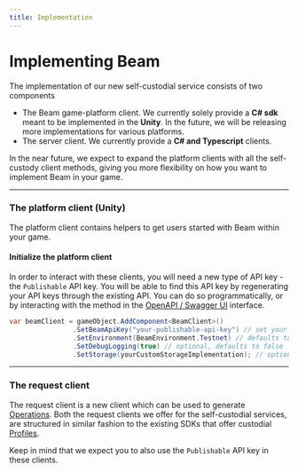```yaml
---
title: Implementation
---
```



# Implementing Beam

The implementation of our new self-custodial service consists of two components

- The Beam game-platform client. We currently solely provide a **C# sdk** meant to be implemented in the **Unity**. In the future, we will be releasing more implementations for various platforms.
- The server client. We currently provide a **C# and Typescript** clients.

In the near future, we expect to expand the platform clients with all the self-custody client methods, giving you more flexibility on how you want to implement Beam in your game.

---

### The platform client (Unity)

The platform client contains helpers to get users started with Beam within your game.

<Cards>
  <Card
    icon="✅ "
    title="Unity"
    href="https://github.com/Merit-Circle/beam-client-unity"
  />
</Cards>

#### Initialize the platform client

In order to interact with these clients, you will need a new type of API key - the `Publishable` API key. You will be able to find this API key by regenerating your API keys through the existing API. You can do so programmatically, or by interacting with the method in the [OpenAPI / Swagger UI](https://api.testnet.onbeam.com/api/automation#/Game/regenerateApiKeys) interface.


```csharp
var beamClient = gameObject.AddComponent<BeamClient>()
                .SetBeamApiKey("your-publishable-api-key") // set your Publishable(!) API key
                .SetEnvironment(BeamEnvironment.Testnet) // defaults to Testnet
                .SetDebugLogging(true) // optional, defaults to false
                .SetStorage(yourCustomStorageImplementation); // optional, defaults to PlayerPrefs storage;
```

---

### The request client

The request client is a new client which can be used to generate [Operations](/service/operations/introduction). Both the request clients we offer for the self-custodial services, are structured in similar fashion to the existing SDKs that offer custodial [Profiles](/service/profiles/introduction).

Keep in mind that we expect you to also use the `Publishable` API key in these clients.

<Cards>
  <Card
    icon="✅ "
    title="Typescript"
    href="https://www.npmjs.com/package/@onbeam/self-custody"
  />
  <Card
    icon="✅ "
    title="C# (RestSharp)"
    href="https://www.nuget.org/packages/BeamSelfCustody"
  />
</Cards>